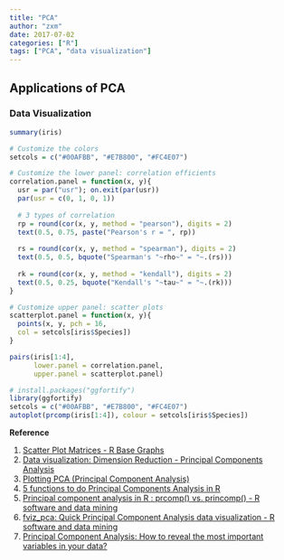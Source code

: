 ```yaml
---
title: "PCA"
author: "zxm"
date: 2017-07-02
categories: ["R"]
tags: ["PCA", "data visualization"]
---
```


## Applications of PCA

### Data Visualization

```r
summary(iris)

# Customize the colors
setcols = c("#00AFBB", "#E7B800", "#FC4E07")

# Customize the lower panel: correlation efficients
correlation.panel = function(x, y){
  usr = par("usr"); on.exit(par(usr))
  par(usr = c(0, 1, 0, 1))
  
  # 3 types of correlation
  rp = round(cor(x, y, method = "pearson"), digits = 2)
  text(0.5, 0.75, paste("Pearson's r = ", rp))
  
  rs = round(cor(x, y, method = "spearman"), digits = 2)
  text(0.5, 0.5, bquote("Spearman's "~rho~" = "~.(rs)))
  
  rk = round(cor(x, y, method = "kendall"), digits = 2)
  text(0.5, 0.25, bquote("Kendall's "~tau~" = "~.(rk)))
}

# Customize upper panel: scatter plots
scatterplot.panel = function(x, y){
  points(x, y, pch = 16,
  col = setcols[iris$Species])
}

pairs(iris[1:4], 
      lower.panel = correlation.panel, 
      upper.panel = scatterplot.panel)
```


```r
# install.packages("ggfortify")
library(ggfortify)
setcols = c("#00AFBB", "#E7B800", "#FC4E07")
autoplot(prcomp(iris[1:4]), colour = setcols[iris$Species])
```

**Reference**

1. [Scatter Plot Matrices - R Base Graphs](http://www.sthda.com/english/wiki/scatter-plot-matrices-r-base-graphs)
2. [Data visualization: Dimension Reduction - Principal Components Analysis](http://siret.ms.mff.cuni.cz/sites/default/files/doc/david.hoksza/lectures/vis/04-pca.pdf)
3. [Plotting PCA (Principal Component Analysis)](https://cran.r-project.org/web/packages/ggfortify/vignettes/plot_pca.html)
4. [5 functions to do Principal Components Analysis in R](http://gastonsanchez.com/visually-enforced/how-to/2012/06/17/PCA-in-R/)
5. [Principal component analysis in R : prcomp() vs. princomp() - R software and data mining](http://www.sthda.com/english/wiki/principal-component-analysis-in-r-prcomp-vs-princomp-r-software-and-data-mining)
6. [fviz_pca: Quick Principal Component Analysis data visualization - R software and data mining](http://www.sthda.com/english/wiki/fviz-pca-quick-principal-component-analysis-data-visualization-r-software-and-data-mining)
7. [Principal Component Analysis: How to reveal the most important variables in your data?](http://www.sthda.com/english/wiki/principal-component-analysis-how-to-reveal-the-most-important-variables-in-your-data-r-software-and-data-mining)